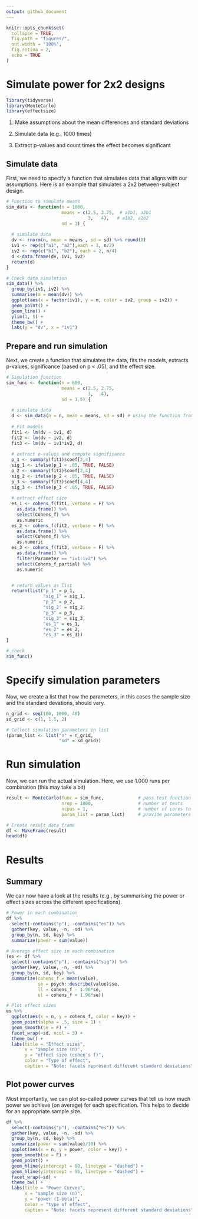 ```yaml
---
output: github_document
---
```


```r
knitr::opts_chunk$set(
  collapse = TRUE,
  fig.path = "figures/",
  out.width = "100%",
  fig.retina = 2,
  echo = TRUE
)
```


# Simulate power for 2x2 designs


```r
library(tidyverse)
library(MonteCarlo)
library(effectsize)
```

1. Make assumptions about the mean differences and standard deviations

2. Simulate data (e.g., 1000 times)

3. Extract p-values and count times the effect becomes significant


## Simulate data 

First, we need to specify a function that simulates data that aligns with our assumptions. 
Here is an example that simulates a 2x2 between-subject design. 

```r
# Function to simulate means 
sim_data <- function(n = 1000, 
                     means = c(2.5, 2.75,  # a1b1, a2b1
                               3,   4),   # a1b2, a2b2
                     sd = 1) {
  
  # simulate data
  dv <- rnorm(n, mean = means , sd = sd) %>% round(0)
  iv1 <- rep(c("a1", "a2"),each = 1, n/2)
  iv2 <- rep(c("b1", "b2"), each = 2, n/4)
  d <-data.frame(dv, iv1, iv2)
  return(d)
}

# Check data simulation
sim_data() %>%
  group_by(iv1, iv2) %>%
  summarise(m = mean(dv)) %>%
  ggplot(aes(x = factor(iv1), y = m, color = iv2, group = iv2)) +
  geom_point() +
  geom_line() +
  ylim(1, 5) +
  theme_bw() +
  labs(y = "dv", x = "iv1")

```

## Prepare and run simulation

Next, we create a function that simulates the data, fits the models, extracts p-values, significance (based on p < .05), and the effect size.

```r
# Simulation function
sim_func <- function(n = 600, 
                     means = c(2.5, 2.75,  
                               3,   4),
                     sd = 1.5) {
  
  # simulate data
  d <- sim_data(n = n, mean = means, sd = sd) # using the function from above
  
  # Fit models
  fit1 <- lm(dv ~ iv1, d)
  fit2 <- lm(dv ~ iv2, d)
  fit3 <- lm(dv ~ iv1*iv2, d)
  
  # extract p-values and compute significance
  p_1 <- summary(fit1)$coef[2,4]
  sig_1 <- ifelse(p_1 < .05, TRUE, FALSE)
  p_2 <- summary(fit2)$coef[2,4]
  sig_2 <- ifelse(p_2 < .05, TRUE, FALSE)
  p_3 <- summary(fit3)$coef[4,4]
  sig_3 <- ifelse(p_3 < .05, TRUE, FALSE)
  
  # extract effect size
  es_1 <- cohens_f(fit1, verbose = F) %>% 
    as.data.frame() %>%
    select(Cohens_f) %>%
    as.numeric
  es_2 <- cohens_f(fit2, verbose = F) %>% 
    as.data.frame() %>%
    select(Cohens_f) %>%
    as.numeric
  es_3 <- cohens_f(fit3, verbose = F) %>% 
    as.data.frame() %>%
    filter(Parameter == "iv1:iv2") %>%
    select(Cohens_f_partial) %>%
    as.numeric


  # return values as list
  return(list("p_1" = p_1,
              "sig_1" = sig_1,
              "p_2" = p_2,
              "sig_2" = sig_2,
              "p_3" = p_3,
              "sig_3" = sig_3,
              "es_1" = es_1,
              "es_2" = es_2,
              "es_3" = es_3))
}

# check
sim_func()

```

# Specify simulation parameters

Now, we create a list that how the parameters, in this cases the sample size and the standard devations, should vary.

```r
n_grid <- seq(100, 1000, 40) 
sd_grid <- c(1, 1.5, 2) 

# Collect simulation parameters in list
(param_list <- list("n" = n_grid,
                    "sd" = sd_grid))
```

# Run simulation

Now, we can run the actual simulation. Here, we use 1.000 runs per combination (this may take a bit)

```r
result <- MonteCarlo(func = sim_func,             # pass test function
                     nrep = 1000,                 # number of tests
                     ncpus = 1,                   # number of cores to be used
                     param_list = param_list)     # provide parameters
```


```r
# Create result data frame
df <- MakeFrame(result)
head(df)
```


# Results

## Summary

We can now have a look at the results (e.g., by summarising the power or effect sizes across the different specifications). 

```r
# Power in each combination
df %>%
  select(-contains("p"), -contains("es")) %>%
  gather(key, value, -n, -sd) %>%
  group_by(n, sd, key) %>%
  summarize(power = sum(value))

# Average effect size in each combination
(es <- df %>%
  select(-contains("p"), -contains("sig")) %>%
  gather(key, value, -n, -sd) %>%
  group_by(n, sd, key) %>%
  summarize(cohens_f = mean(value),
            se = psych::describe(value)$se,
            ll = cohens_f - 1.96*se,
            ul = cohens_f + 1.96*se))

# Plot effect sizes
es %>%
  ggplot(aes(x = n, y = cohens_f, color = key)) +
  geom_point(alpha = .5, size = 1) +
  geom_smooth(se = F) +
  facet_wrap(~sd, ncol = 3) +
  theme_bw() +
  labs(title = "Effect sizes",
       x = "sample size (n)",
       y = "effect size (cohen's f)",
       color = "Type of effect",
       caption = "Note: facets represent different standard deviations")
```

## Plot power curves

Most importantly, we can plot so-called power curves that tell us how much power we achieve (on average) for each specification. This helps to decide for an appropriate sample size. 

```r
df %>%
  select(-contains("p"), -contains("es")) %>%
  gather(key, value, -n, -sd) %>%
  group_by(n, sd, key) %>%
  summarize(power = sum(value)/10) %>%
  ggplot(aes(x = n, y = power, color = key)) +
  geom_smooth(se = F) +
  geom_point() +
  geom_hline(yintercept = 80, linetype = "dashed") +
  geom_hline(yintercept = 95, linetype = "dashed") +
  facet_wrap(~sd) +
  theme_bw() +
  labs(title = "Power Curves",
       x = "sample size (n)", 
       y = "power (1-beta)", 
       color = "type of effect",
       caption = "Note: facets represent different standard deviations")

```

